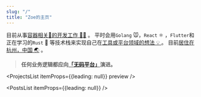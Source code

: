 ```yaml
---
slug: "/"
title: "Zoe的主页"
---
```


<MSection title="👋 Hey, 我是周筱鲁!">

目前从事[容器相关🐬的开发工作 👨‍💻](/about) 。
平时会用`Golang` 🐭，`React` ⚛️  ，`Flutter`和正在学习的`Rust` 🦀 
等技术栈来实现自己在[工具或平台领域的想法 💡 ](/about)。
目前[居住在杭州，中国 🌏](/about) 。

</MSection>


<MSection title="理念" position="left" description="始终相信并致力于推动">

<Box>

> **任何业务逻辑都应向[「无码平台」](https://wuma.dev)演进。**

<!--svg width="132" height="132" viewBox="0 0 132 134" fill="none" xmlns="http://www.w3.org/2000/svg">
<path d="M128.063 48.5679C137.675 76.5221 129.164 111.917 108.238 126.196C87.312 140.575 54.0706 133.838 30.9418 116.141C7.81296 98.5436 -5.10313 70.0866 1.9056 45.4507C9.01445 20.8148 36.2484 0.100555 63.5824 0C91.0166 0 118.551 20.5132 128.063 48.5679Z" fill="#9DE3F2"/>
</svg-->

</Box>

</MSection>

<!-- Projects 展示 -->

<MSection title="实验项目" description="每一个创意和想法都需要去实践">

<ProjectsList itemProps={{leading: null}} preview />

</MSection>

<!-- Blogs 展示 -->

<MSection title="博客文章" description="写作是一种自我学习的方式">

<PostsList itemProps={{leading: null}} />

</MSection>

<MSection title="沟通" description="你可以通过下面任意一种方式与我取得联系 👇️ 。">

<Flex justifyContent="center">
<AuthorCard
    mt="2rem"
    border="1px"
    borderColor="gray.200"
    maxW="sm" p="1rem" rounded="1rem" />
</Flex>

</MSection>